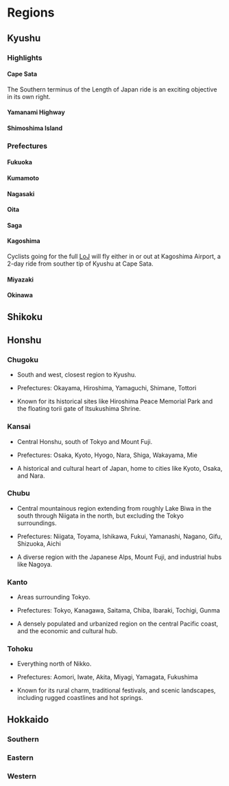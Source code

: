 # Regions

## Kyushu

<map search="Kyushu, Japan" />

### Highlights

#### Cape Sata

The Southern terminus of the Length of Japan ride is an exciting objective in
its own right.

#### Yamanami Highway

<map id="yamanami-highway" search="Aso National Park, Kyushu, Japan" />
<route target="" gpx="yamanami-highway" />
<place target="yamanami-highway" url="https://maps.app.goo.gl/7RWMrFTc5obdqqF69" />


#### Shimoshima Island

### Prefectures

#### Fukuoka

#### Kumamoto

#### Nagasaki

#### Oita

#### Saga

#### Kagoshima

Cyclists going for the full [LoJ](#length-of-japan) will fly either in or out at
Kagoshima Airport, a 2-day ride from souther tip of Kyushu at Cape Sata.

#### Miyazaki

#### Okinawa

## Shikoku

<map search="Shikoku, Japan" />

## Honshu

### Chugoku

* South and west, closest region to Kyushu.

* Prefectures: Okayama, Hiroshima, Yamaguchi, Shimane, Tottori

* Known for its historical sites like Hiroshima Peace Memorial Park and the
  floating torii gate of Itsukushima Shrine.

<map search="Chugoku, Honshu, Japan" />

### Kansai

* Central Honshu, south of Tokyo and Mount Fuji.

* Prefectures: Osaka, Kyoto, Hyogo, Nara, Shiga, Wakayama, Mie

* A historical and cultural heart of Japan, home to cities like Kyoto, Osaka,
  and Nara.

<map search="Kansai, Honshu, Japan" />

### Chubu

* Central mountainous region extending from roughly Lake Biwa in the south
  through Niigata in the north, but excluding the Tokyo surroundings.

* Prefectures: Niigata, Toyama, Ishikawa, Fukui, Yamanashi, Nagano, Gifu,
  Shizuoka, Aichi

* A diverse region with the Japanese Alps, Mount Fuji, and industrial hubs like
  Nagoya.

<map search="Chūbu, Honshu, Japan" />

### Kanto

* Areas surrounding Tokyo.

* Prefectures: Tokyo, Kanagawa, Saitama, Chiba, Ibaraki, Tochigi, Gunma

* A densely populated and urbanized region on the central Pacific coast, and the
  economic and cultural hub.

<map search="Kanto, Honshu, Japan" />

### Tohoku

* Everything north of Nikko.

* Prefectures: Aomori, Iwate, Akita, Miyagi, Yamagata, Fukushima

* Known for its rural charm, traditional festivals, and scenic landscapes,
  including rugged coastlines and hot springs.

<map search="Tohoku region, Japan" />

## Hokkaido

<map search="Hokkaido, Japan" />

### Southern

### Eastern

### Western
